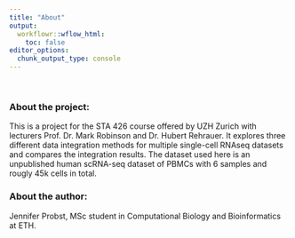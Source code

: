 ```yaml
---
title: "About"
output:
  workflowr::wflow_html:
    toc: false
editor_options:
  chunk_output_type: console
---
```

<br />

### About the project: 
This is a project for the STA 426 course offered by UZH Zurich with lecturers Prof. Dr. Mark Robinson and Dr. Hubert Rehrauer. It explores three different data integration methods for multiple single-cell RNAseq datasets and compares the integration results. The dataset used here is an unpublished human scRNA-seq dataset of PBMCs with 6 samples and rougly 45k cells in total.

### About the author: 
Jennifer Probst, MSc student in Computational Biology and Bioinformatics at ETH.